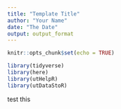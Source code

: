 ```yaml
---
title: "Template Title"
author: "Your Name"
date: "The Date"
output: output_format
---
```


```r
knitr::opts_chunk$set(echo = TRUE)
```

```r
library(tidyverse)
library(here) 
library(utHelpR)
library(utDataStoR)
```

test this
